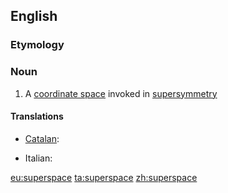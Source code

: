 ==English==

===Etymology===
{{prefix|super|space|lang=en}}

===Noun===
{{wikipedia}}
{{en-noun}}

# {{context|physics|lang=en}} A [[coordinate space]] invoked in [[supersymmetry]]

====Translations====
{{trans-top|coordinate space in supersymmetry}}
* [[Catalan]]: {{t|ca|superespai|m}}
{{trans-mid}}
* Italian: {{t|it|superspazio|m}}
{{trans-bottom}}

[[eu:superspace]]
[[ta:superspace]]
[[zh:superspace]]